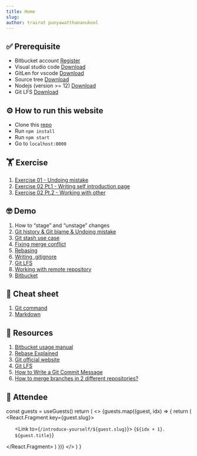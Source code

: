 ```yaml
---
title: Home
slug:
author: trairat punyawatthananukool
---
```



## ✅ Prerequisite

- Bitbucket account [Register](https://id.atlassian.com/signup?application=bitbucket&continue=https%3A//bitbucket.org/account/signin/%3Foptintocst%3D1%26next%3D/%3Faidsignup%3D1)
- Visual studio code [Download](https://code.visualstudio.com/)
- GitLen for vscode [Download](https://marketplace.visualstudio.com/items?itemName=eamodio.gitlens)
- Source tree [Download](https://www.sourcetreeapp.com/)
- Nodejs (version >= 12) [Download](https://nodejs.org/en/)
- Git LFS [Download](https://git-lfs.github.com/)

## ⚙️ How to run this website

- Clone this [repo](https://bitbucket.org/trairatp-sk/git-bootcamp/src/master/)
- Run `npm install`
- Run `npm start`
- Go to `localhost:8000`

## 🏋️ Exercise

1. [Exercise 01 - Undoing mistake](/exercises/exercise-01)
2. [Exercise 02 Pt.1 - Writing self introduction page](/exercises/exercise-02-pt1)
3. [Exercise 02 Pt.2 - Working with other](/exercises/exercise-02-pt2)

## 🤓 Demo

1. How to “stage” and “unstage” changes
2. [Git history & Git blame & Undoing mistake](/demos/02-fixing-mistake)
3. [Git stash use case](/demos/03-git-stash-use-case)
4. [Fixing merge conflict](/demos/04-fixing-merge-conflict-p1)
5. [Rebasing](/demos/05-rebasing)
6. [Writing .gitignore](/demos/06-writing-gitignore)
7. [Git LFS](/demos/07-git-lfs)
8. [Working with remote repository](/demos/08-working-with-remote-repository)
9. [Bitbucket](/demos/09-bitbucket)

## 📜 Cheat sheet

1. [Git command](https://www.atlassian.com/git/tutorials/atlassian-git-cheatsheet)
2. [Markdown](https://www.markdownguide.org/cheat-sheet/)

## 💎 Resources

1. [Bitbucket usage manual](https://bitbucket.org/product/guides)
2. [Rebase Explained](https://stackoverflow.com/questions/29914052/how-to-git-rebase-a-branch-with-the-onto-command#:~:text=git%20rebase%20%2D%2Donto%20allows,of%20F%20starting%20from%20E%20.)
3. [Git official website](https://git-scm.com/)
4. [Git LFS](https://git-lfs.github.com/)
5. [How to Write a Git Commit Message](https://chris.beams.io/posts/git-commit/)
6. [How to merge branches in 2 different repositories?](https://stackoverflow.com/questions/38468700/how-to-merge-branches-in-2-different-repositories)

## 🥳 Attendee

  const guests = useGuests()
  return (
    <>
      {guests.map((guest, idx) => {
        return (
          <React.Fragment key={guest.slug}>
            <ol>
              <Link to={`/introduce-yourself/${guest.slug}`}>
                {`${idx + 1}. ${guest.title}`}
              </Link>
            </ol>
          </React.Fragment>
        )
      })}
    </>
  )
}

<GuestList />
